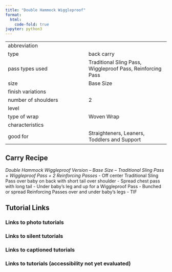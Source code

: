 ```yaml
---
title: "Double Hammock Wiggleproof"
format:
  html:
    code-fold: true
jupyter: python3
---
```


| | 
|---|---
|abbreviation	|
|type	|back carry
|pass types used	|Traditional Sling Pass, Wiggleproof Pass, Reinforcing Pass
|size	|Base Size
|finish variations|	
|number of shoulders	|2
|level	|
|type of wrap	|Woven Wrap
|characteristics	|
|good for	|Straighteners, Leaners, Toddlers and Support

## Carry Recipe
_Double Hammock Wiggleproof Version – Base Size – Traditional Sling Pass + Wiggleproof Pass + 2 Reinforcing Passes_
- Off center Traditional Sling Pass over baby on back with short tail over shoulder
- Spread chest pass with long tail
- Under baby’s leg and up for a Wiggleproof Pass
- Bunched or spread Reinforcing Passes over and under baby’s legs
- TIF

## Tutorial Links
### Links to photo tutorials
### Links to silent tutorials
### Links to captioned tutorials
### Links to tutorials (accessibility not yet evaluated)
